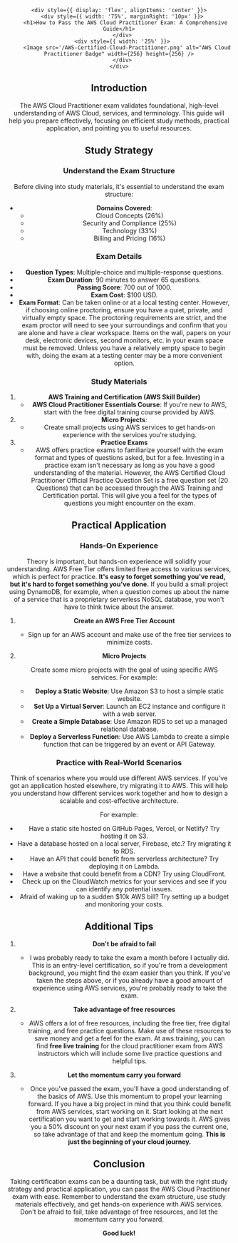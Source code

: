 
<Header date="May 6, 2024" minRead="5" />

    <div style={{ display: 'flex', alignItems: 'center' }}>
      <div style={{ width: '75%', marginRight: '10px' }}>
        <h1>How to Pass the AWS Cloud Practitioner Exam: A Comprehensive Guide</h1>
      </div>
      <div style={{ width: '25%' }}>
         <Image src='/AWS-Certified-Cloud-Practitioner.png' alt="AWS Cloud Practitioner Badge" width={256} height={256} />
      </div>
    </div>

## Introduction

The <Link href="AWS Cloud Practitioner">AWS Cloud Practitioner exam</Link> validates foundational, high-level understanding of AWS Cloud, services, and terminology. This guide will help you prepare effectively, focusing on efficient study methods, practical application, and pointing you to useful resources.

## Study Strategy

### Understand the Exam Structure

Before diving into study materials, it's essential to understand the exam structure:

- **Domains Covered**: 
  - Cloud Concepts (26%)
  - Security and Compliance (25%)
  - Technology (33%)
  - Billing and Pricing (16%)

### Exam Details

- **Question Types**: Multiple-choice and multiple-response questions.
- **Exam Duration**: 90 minutes to answer 65 questions.
- **Passing Score**: 700 out of 1000.
- **Exam Cost**: $100 USD.
- **Exam Format**: Can be taken online or at a local testing center. However, if choosing online proctoring, ensure you have a quiet, private, and virtually empty space. The proctoring requirements are strict, and the exam proctor will need to see your surroundings and confirm that you are alone and have a clear workspace. Items on the wall, papers on your desk, electronic devices, second monitors, etc. in your exam space must be removed. Unless you have a relatively empty space to begin with, doing the exam at a testing center may be a more convenient option.

### Study Materials

1. **AWS Training and Certification (AWS Skill Builder)**
   - **AWS Cloud Practitioner Essentials Course**: If you're new to AWS, start with the free digital training course provided by AWS.
2. **Micro Projects**: 
   - Create small projects using AWS services to get hands-on experience with the services you're studying.
3. **Practice Exams**
   - AWS offers practice exams to familiarize yourself with the exam format and types of questions asked, but for a fee. Investing in a practice exam isn't necessary as long as you have a good understanding of the material. However, the <Link href="https://explore.skillbuilder.aws/learn/course/external/view/elearning/14050/aws-certified-cloud-practitioner-official-practice-question-set-clf-c02-english">AWS Certified Cloud Practitioner Official Practice Question Set</Link> is a free question set (20 Questions) that can be accessed through the AWS Training and Certification portal. This will give you a feel for the types of questions you might encounter on the exam.

## Practical Application

### Hands-On Experience

Theory is important, but hands-on experience will solidify your understanding. AWS Free Tier offers limited free access to various services, which is perfect for practice. **It's easy to forget something you've read, but it's hard to forget something you've done.** If you build a small project using DynamoDB, for example, when a question comes up about the name of a service that is a proprietary serverless NoSQL database, you won't have to think twice about the answer.

1. **Create an AWS Free Tier Account**
   - Sign up for an AWS account and make use of the free tier services to minimize costs.

2. **Micro Projects**

    Create some micro projects with the goal of using specific AWS services. For example:
   - **Deploy a Static Website**: Use Amazon S3 to host a simple static website.
   - **Set Up a Virtual Server**: Launch an EC2 instance and configure it with a web server.
   - **Create a Simple Database**: Use Amazon RDS to set up a managed relational database.
   - **Deploy a Serverless Function**: Use AWS Lambda to create a simple function that can be triggered by an event or API Gateway.

### Practice with Real-World Scenarios

Think of scenarios where you would use different AWS services. If you've got an application hosted elsewhere, try migrating it to AWS. This will help you understand how different services work together and how to design a scalable and cost-effective architecture.

For example:
- Have a static site hosted on GitHub Pages, Vercel, or Netlify? Try hosting it on S3.
- Have a database hosted on a local server, Firebase, etc.? Try migrating it to RDS.
- Have an API that could benefit from serverless architecture? Try deploying it on Lambda.
- Have a website that could benefit from a CDN? Try using CloudFront.
- Check up on the CloudWatch metrics for your services and see if you can identify any potential issues.
- Afraid of waking up to a sudden $10k AWS bill? Try setting up a budget and monitoring your costs.

## Additional Tips

1. **Don't be afraid to fail**
   - I was probably ready to take the exam a month before I actually did. This is an entry-level certification, so if you're from a development background, you might find the exam easier than you think. If you've taken the steps above, or if you already have a good amount of experience using AWS services, you're probably ready to take the exam.

2. **Take advantage of free resources**
   - AWS offers a lot of free resources, including the free tier, free digital training, and free practice questions. Make use of these resources to save money and get a feel for the exam. At <Link href="aws.training">aws.training</Link>, you can find **free live training** for the cloud practitioner exam from AWS instructors which will include some live practice questions and helpful tips.

3. **Let the momentum carry you forward**
   - Once you've passed the exam, you'll have a good understanding of the basics of AWS. Use this momentum to propel your learning forward. If you have a big project in mind that you think could benefit from AWS services, start working on it. Start looking at the next certification you want to get and start working towards it. AWS gives you a 50% discount on your next exam if you pass the current one, so take advantage of that and keep the momentum going. **This is just the beginning of your cloud journey.**

## Conclusion
Taking certification exams can be a daunting task, but with the right study strategy and practical application, you can pass the AWS Cloud Practitioner exam with ease. Remember to understand the exam structure, use study materials effectively, and get hands-on experience with AWS services. Don't be afraid to fail, take advantage of free resources, and let the momentum carry you forward.

**Good luck!**

<br/>